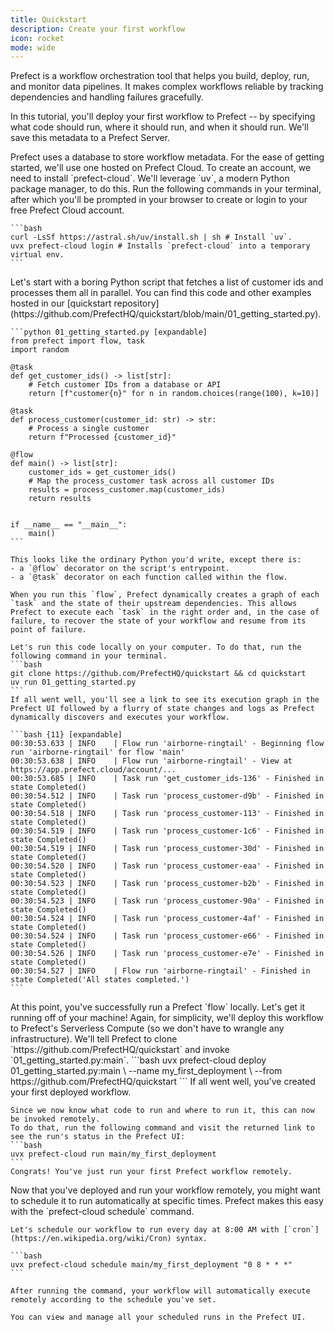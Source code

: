 ```yaml
---
title: Quickstart
description: Create your first workflow
icon: rocket
mode: wide
---
```


Prefect is a workflow orchestration tool that helps you build, deploy, run, and monitor data pipelines. It makes complex workflows reliable by tracking dependencies and handling failures gracefully. 

In this tutorial, you'll deploy your first workflow to Prefect -- by specifying what code should run, where it should run, and when it should run. We'll save this metadata to a Prefect Server.

<Steps>
  <Step title="Create and login to your Prefect Cloud account.">
    Prefect uses a database to store workflow metadata.
    For the ease of getting started, we'll use one hosted on Prefect Cloud. To create an account, we need to install `prefect-cloud`. We'll leverage `uv`, a modern Python package manager, to do this. Run the following commands in your terminal, after which you'll be prompted in your browser to create or login to your free Prefect Cloud account.

    ```bash
    curl -LsSf https://astral.sh/uv/install.sh | sh # Install `uv`.
    uvx prefect-cloud login # Installs `prefect-cloud` into a temporary virtual env.
    ```
  </Step>
  <Step title="What code should run?">
    Let's start with a boring Python script that fetches a list of customer ids and processes them all in parallel. You can find this code and other examples hosted in our [quickstart repository](https://github.com/PrefectHQ/quickstart/blob/main/01_getting_started.py). 

    ```python 01_getting_started.py [expandable]
    from prefect import flow, task
    import random

    @task
    def get_customer_ids() -> list[str]:
        # Fetch customer IDs from a database or API
        return [f"customer{n}" for n in random.choices(range(100), k=10)]

    @task
    def process_customer(customer_id: str) -> str:
        # Process a single customer
        return f"Processed {customer_id}"

    @flow
    def main() -> list[str]:
        customer_ids = get_customer_ids()
        # Map the process_customer task across all customer IDs
        results = process_customer.map(customer_ids)
        return results


    if __name__ == "__main__":
        main()
    ```

    This looks like the ordinary Python you'd write, except there is:
    - a `@flow` decorator on the script's entrypoint.
    - a `@task` decorator on each function called within the flow.

    When you run this `flow`, Prefect dynamically creates a graph of each `task` and the state of their upstream dependencies. This allows Prefect to execute each `task` in the right order and, in the case of failure, to recover the state of your workflow and resume from its point of failure. 
    
    Let's run this code locally on your computer. To do that, run the following command in your terminal.
    ```bash
    git clone https://github.com/PrefectHQ/quickstart && cd quickstart
    uv run 01_getting_started.py
    ```
    If all went well, you'll see a link to see its execution graph in the Prefect UI followed by a flurry of state changes and logs as Prefect dynamically discovers and executes your workflow.

    ```bash {11} [expandable]
    00:30:53.633 | INFO    | Flow run 'airborne-ringtail' - Beginning flow run 'airborne-ringtail' for flow 'main'
    00:30:53.638 | INFO    | Flow run 'airborne-ringtail' - View at https://app.prefect.cloud/account/...
    00:30:53.685 | INFO    | Task run 'get_customer_ids-136' - Finished in state Completed()
    00:30:54.512 | INFO    | Task run 'process_customer-d9b' - Finished in state Completed()
    00:30:54.518 | INFO    | Task run 'process_customer-113' - Finished in state Completed()
    00:30:54.519 | INFO    | Task run 'process_customer-1c6' - Finished in state Completed()
    00:30:54.519 | INFO    | Task run 'process_customer-30d' - Finished in state Completed()
    00:30:54.520 | INFO    | Task run 'process_customer-eaa' - Finished in state Completed()
    00:30:54.523 | INFO    | Task run 'process_customer-b2b' - Finished in state Completed()
    00:30:54.523 | INFO    | Task run 'process_customer-90a' - Finished in state Completed()
    00:30:54.524 | INFO    | Task run 'process_customer-4af' - Finished in state Completed()
    00:30:54.524 | INFO    | Task run 'process_customer-e66' - Finished in state Completed()
    00:30:54.526 | INFO    | Task run 'process_customer-e7e' - Finished in state Completed()
    00:30:54.527 | INFO    | Flow run 'airborne-ringtail' - Finished in state Completed('All states completed.')
    ```
  </Step>
  <Step title="Where should it run?">
    At this point, you've successfully run a Prefect `flow` locally. Let's get it running off of your machine! Again, for simplicity, 
    we'll deploy this workflow to Prefect's Serverless Compute (so we don't have to wrangle any infrastructure). We'll tell Prefect to clone
    `https://github.com/PrefectHQ/quickstart` and invoke `01_getting_started.py:main`.
    ```bash
    uvx prefect-cloud deploy 01_getting_started.py:main \
    --name my_first_deployment \
    --from https://github.com/PrefectHQ/quickstart
    ```
    If all went well, you've created your first deployed workflow. 
    
    Since we now know what code to run and where to run it, this can now be invoked remotely. 
    To do that, run the following command and visit the returned link to see the run's status in the Prefect UI:
    ```bash 
    uvx prefect-cloud run main/my_first_deployment
    ```
    Congrats! You've just run your first Prefect workflow remotely.
  </Step>
  <Step title="When should it run?">
    Now that you've deployed and run your workflow remotely, you might want to schedule it to run automatically at specific times. Prefect makes this easy with the `prefect-cloud schedule` command.
    
    Let's schedule our workflow to run every day at 8:00 AM with [`cron`](https://en.wikipedia.org/wiki/Cron) syntax.
    
    ```bash
    uvx prefect-cloud schedule main/my_first_deployment "0 8 * * *"
    ```

    After running the command, your workflow will automatically execute remotely according to the schedule you've set. 
    
    You can view and manage all your scheduled runs in the Prefect UI.
  </Step>
</Steps>
